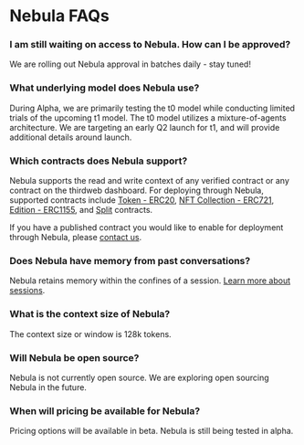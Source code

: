 # Nebula FAQs

### I am still waiting on access to Nebula. How can I be approved?

We are rolling out Nebula approval in batches daily - stay tuned! 

### What underlying model does Nebula use?

During Alpha, we are primarily testing the t0 model while conducting limited trials of the upcoming t1 model. The t0 model utilizes a mixture-of-agents architecture. We are targeting an early Q2 launch for t1, and will provide additional details around launch. 

### Which contracts does Nebula support?
Nebula supports the read and write context of any verified contract or any contract on the thirdweb dashboard. For deploying through Nebula, supported contracts include [Token - ERC20](https://thirdweb.com/thirdweb.eth/TokenERC20), [NFT Collection - ERC721](https://thirdweb.com/thirdweb.eth/TokenERC721), [Edition - ERC1155](https://thirdweb.com/thirdweb.eth/TokenERC1155), and [Split](https://thirdweb.com/thirdweb.eth/Split) contracts. 

If you have a published contract you would like to enable for deployment through Nebula, please [contact us](https://thirdweb.com/contact-us). 

### Does Nebula have memory from past conversations?
Nebula retains memory within the confines of a session. [Learn more about sessions](/nebula/key-concepts/sessions).

### What is the context size of Nebula?
The context size or window is 128k tokens.

### Will Nebula be open source?

Nebula is not currently open source. We are exploring open sourcing Nebula in the future.

### When will pricing be available for Nebula?

Pricing options will be available in beta. Nebula is still being tested in alpha.